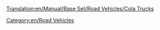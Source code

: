 [[Translation:en/Manual/Base Set/Road Vehicles/Cola Trucks]]

{{en/RoadVehicle|name     = MightyMover Cola Truck
  |img      = MightyMover_Cola.png
  |price    = £4,797 ($9,594)
  |speed    = 30 mph (48 km/h)
  |annual   = £421 ($842)
  |designed = 1936
  |life     = 15
  |capacity = 17,000 litres of cola
}}
{{en/RoadVehicle|name     = Powernaught Cola Truck
  |img      = Powernaught_Cola.png
  |price    = £6,027 ($12,054)
  |speed    = 55 mph (88 km/h)
  |annual   = £787 ($1,640)
  |designed = 1975
  |life     = 15
  |capacity = 19,000 litres of cola
}}
{{en/RoadVehicle|name     = Wizzow Cola Truck
  |img      = Wizzow_Cola.png
  |price    = £6,437 ($12,874)
  |speed    = 70 mph (112 km/h)
  |annual   = £1,125 ($2,640)
  |designed = 2012
  |life     = 15
  |capacity = 22,000 litres of cola
}}

[[Category:en/Road Vehicles]]